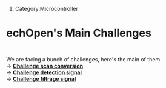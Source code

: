 # Category:Microcontroller

<div class="jumbotron">
<h1><span class="mw-headline" id="Cabals">echOpen's Main Challenges 
</span></h1>
<p><br>We are facing a bunch of challenges, here's the main of them
<br>
 -> '''[http://echopen.org/index.php?title=Challenge_scan_conversion Challenge scan conversion]'''
<br>
 -> '''[http://echopen.org/index.php?title=Challenge_detection_signal Challenge detection signal]'''
<br>
 -> '''[http://echopen.org/index.php?title=Challenge_filtrage_signal Challenge filtrage signal]'''
</p>
</div>